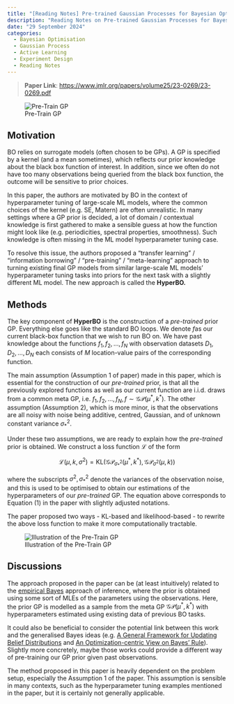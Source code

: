 ```yaml
---
title: "[Reading Notes] Pre-trained Gaussian Processes for Bayesian Optimization"
description: "Reading Notes on Pre-trained Gaussian Processes for Bayesian Optimization"
date: "29 September 2024"
categories:
  - Bayesian Optimisation
  - Gaussian Process
  - Active Learning
  - Experiment Design
  - Reading Notes
---
```

> **Paper Link**: [https://www.jmlr.org/papers/volume25/23-0269/23-0269.pdf](https://www.jmlr.org/papers/volume25/23-0269/23-0269.pdf) 

![Pre-Train GP](pretrain-gp.png)

## Motivation

BO relies on surrogate models (often chosen to be GPs). A GP is specified by a kernel (and a mean sometimes), which reflects our prior knowledge about the black box function of interest. In addition, since we often do not have too many observations being queried from the black box function, the outcome will be sensitive to prior choices.

In this paper, the authors are motivated by BO in the context of hyperparameter tuning of large-scale ML models, where the common choices of the kernel (e.g. SE, Matern) are often unrealistic. In many settings where a GP prior is decided, a lot of domain / contextual knowledge is first gathered to make a sensible guess at how the function might look like (e.g. periodicities, spectral properties, smoothness). Such knowledge is often missing in the ML model hyperparameter tuning case. 

To resolve this issue, the authors proposed a “transfer learning” / “information borrowing” / “pre-training” / “meta-learning” approach to turning existing final GP models from similar large-scale ML models’ hyperparameter tuning tasks into priors for the next task with a slightly different ML model. The new approach is called the **HyperBO.** 

## Methods

The key component of **HyperBO** is the construction of a *pre-trained* prior GP. Everything else goes like the standard BO loops. We denote $f$as our current black-box function that we wish to run BO on. We have past knowledge about the functions $f_1, f_2, \ldots, f_N$ with observation datasets $D_1, D_2, \ldots, D_N$ each consists of $M$ location-value pairs of the corresponding function. 

The main assumption (Assumption 1 of paper) made in this paper, which is essential for the construction of our *pre-trained* prior, is that all the previously explored functions as well as our current function are i.i.d. draws from a common meta GP, i.e. $f_1, f_2, \ldots, f_N, f \sim \mathcal{GP}(\mu^*, k^*)$. The other assumption (Assumption 2), which is more minor, is that the observations are all noisy with noise being additive, centred, Gaussian, and of unknown constant variance $\sigma_*^2$. 

Under these two assumptions, we are ready to explain how the *pre-trained* prior is obtained. We construct a loss function $\mathcal{L}$ of the form 

$$
\mathcal{L}(\mu, k, \sigma^2)=\text{KL}\left(\mathcal{GP}_{\sigma_*^2}(\mu^*, k^*), \mathcal{GP}_{\sigma^2}(\mu, k)\right)
$$

where the subscripts $\sigma^2, \sigma_*^2$ denote the variances of the observation noise, and this is used to be optimised to obtain our estimations of the hyperparameters of our *pre-trained* GP. The equation above corresponds to Equation (1) in the paper with slightly adjusted notations. 

The paper proposed two ways - KL-based and likelihood-based - to rewrite the above loss function to make it more computationally tractable. 

![Illustration of the Pre-Train GP](pretrain-gp-full.png)

## Discussions

The approach proposed in the paper can be (at least intuitively) related to the [empirical Bayes](https://en.wikipedia.org/wiki/Empirical_Bayes_method) approach of inference, where the prior is obtained using some sort of MLEs of the parameters using the observations. Here, the prior GP is modelled as a sample from the meta GP $\mathcal{GP}(\mu^*, k^*)$ with hyperparameters estimated using existing data of previous BO tasks.

It could also be beneficial to consider the potential link between this work and the generalised Bayes ideas (e.g. [A General Framework for Updating Belief Distributions](https://arxiv.org/abs/1306.6430) and [An Optimization-centric View on Bayes’ Rule](https://jmlr.org/papers/volume23/19-1047/19-1047.pdf)). Slightly more concretely, maybe those works could provide a different way of pre-training our GP prior given past observations. 

The method proposed in this paper is heavily dependent on the problem setup, especially the Assumption 1 of the paper. This assumption is sensible in many contexts, such as the hyperparameter tuning examples mentioned in the paper, but it is certainly not generally applicable.